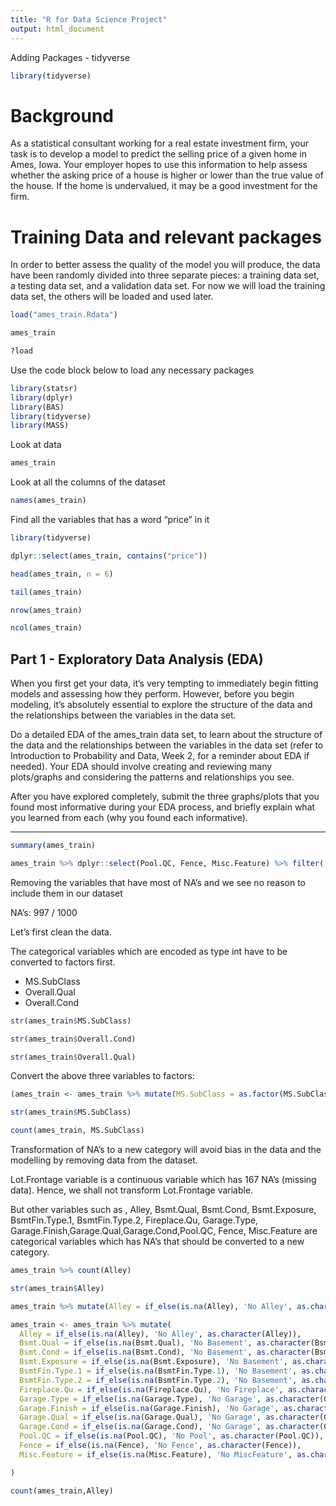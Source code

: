 ```yaml
---
title: "R for Data Science Project"
output: html_document
---
```


Adding Packages - tidyverse

```r
library(tidyverse)
```

# Background

As a statistical consultant working for a real estate investment firm, your task is to develop a model to predict the selling price of a given home in Ames, Iowa. Your employer hopes to use this information to help assess whether the asking price of a house is higher or lower than the true value of the house. If the home is undervalued, it may be a good investment for the firm.

# Training Data and relevant packages

In order to better assess the quality of the model you will produce, the data have been randomly divided into three separate pieces: a training data set, a testing data set, and a validation data set. For now we will load the training data set, the others will be loaded and used later.

```r
load("ames_train.Rdata")
```

```r
ames_train
```

```r
?load
```


Use the code block below to load any necessary packages

```r
library(statsr)
library(dplyr)
library(BAS)
library(tidyverse)
library(MASS)
```

Look at data

```r
ames_train
```

Look at all the columns of the dataset

```r
names(ames_train)

```

Find all the variables that has a word "price" in it

```r
library(tidyverse)
```

```r
dplyr::select(ames_train, contains("price"))
```

```r
head(ames_train, n = 6)
```

```r
tail(ames_train)
```

```r
nrow(ames_train)
```

```r
ncol(ames_train)
```

## Part 1 - Exploratory Data Analysis (EDA)

When you first get your data, it's very tempting to immediately begin fitting models and assessing how they perform.  However, before you begin modeling, it's absolutely essential to explore the structure of the data and the relationships between the variables in the data set.

Do a detailed EDA of the ames_train data set, to learn about the structure of the data and the relationships between the variables in the data set (refer to Introduction to Probability and Data, Week 2, for a reminder about EDA if needed). Your EDA should involve creating and reviewing many plots/graphs and considering the patterns and relationships you see. 

After you have explored completely, submit the three graphs/plots that you found most informative during your EDA process, and briefly explain what you learned from each (why you found each informative).

* * *

```r
summary(ames_train)
```

```r
ames_train %>% dplyr::select(Pool.QC, Fence, Misc.Feature) %>% filter(!is.na(Misc.Feature))
```


Removing the variables that have most of NA's and we see no reason to include them in our dataset

NA's: 997 / 1000

Let's first clean the data.

The categorical variables which are encoded as type int have to be converted to factors first.

* MS.SubClass
* Overall.Qual
* Overall.Cond

```r
str(ames_train$MS.SubClass)
```

```r
str(ames_train$Overall.Cond)
```

```r
str(ames_train$Overall.Qual)
```

Convert the above three variables to factors:

```r
(ames_train <- ames_train %>% mutate(MS.SubClass = as.factor(MS.SubClass), Overall.Qual = as.factor(Overall.Qual), Overall.Cond = as.factor(Overall.Cond)))
```

```r
str(ames_train$MS.SubClass)
```

```r
count(ames_train, MS.SubClass)
```

Transformation of NA's to a new category will avoid bias in the data and the modelling by removing data from the dataset.

Lot.Frontage variable is a continuous variable which has 167 NA's (missing data). Hence, we shall not transform Lot.Frontage variable. 

But other variables such as , Alley, Bsmt.Qual, Bsmt.Cond, Bsmt.Exposure, BsmtFin.Type.1, BsmtFin.Type.2, Fireplace.Qu, Garage.Type, Garage.Finish,Garage.Qual,Garage.Cond,Pool.QC, Fence, Misc.Feature are categorical variables which has NA's that should be converted to a new category.

```r
ames_train %>% count(Alley)
```

```r
str(ames_train$Alley)
```


```r
ames_train %>% mutate(Alley = if_else(is.na(Alley), 'No Alley', as.character(Alley))) %>% count(Alley)
```

```r
ames_train <- ames_train %>% mutate(
  Alley = if_else(is.na(Alley), 'No Alley', as.character(Alley)),
  Bsmt.Qual = if_else(is.na(Bsmt.Qual), 'No Basement', as.character(Bsmt.Qual)),
  Bsmt.Cond = if_else(is.na(Bsmt.Cond), 'No Basement', as.character(Bsmt.Cond)),
  Bsmt.Exposure = if_else(is.na(Bsmt.Exposure), 'No Basement', as.character(Bsmt.Cond)),
  BsmtFin.Type.1 = if_else(is.na(BsmtFin.Type.1), 'No Basement', as.character(BsmtFin.Type.1)),
  BsmtFin.Type.2 = if_else(is.na(BsmtFin.Type.2), 'No Basement', as.character(BsmtFin.Type.2)),
  Fireplace.Qu = if_else(is.na(Fireplace.Qu), 'No Fireplace', as.character(Fireplace.Qu)),
  Garage.Type = if_else(is.na(Garage.Type), 'No Garage', as.character(Garage.Type)),
  Garage.Finish = if_else(is.na(Garage.Finish), 'No Garage', as.character(Garage.Finish)),
  Garage.Qual = if_else(is.na(Garage.Qual), 'No Garage', as.character(Garage.Qual)),
  Garage.Cond = if_else(is.na(Garage.Cond), 'No Garage', as.character(Garage.Cond)),
  Pool.QC = if_else(is.na(Pool.QC), 'No Pool', as.character(Pool.QC)),
  Fence = if_else(is.na(Fence), 'No Fence', as.character(Fence)),
  Misc.Feature = if_else(is.na(Misc.Feature), 'No MiscFeature', as.character(Misc.Feature))

)
```

```r
count(ames_train,Alley)
```

```r

```

